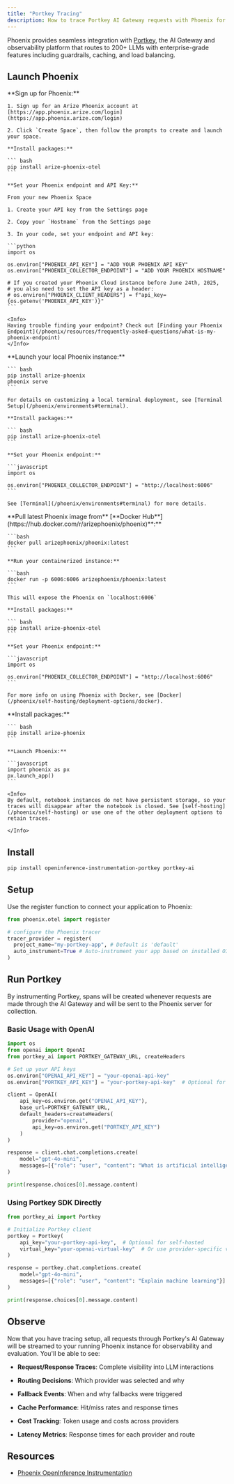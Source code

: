 ```yaml
---
title: "Portkey Tracing"
description: How to trace Portkey AI Gateway requests with Phoenix for comprehensive LLM observability
---
```


Phoenix provides seamless integration with [Portkey](https://portkey.ai/), the AI Gateway and observability platform that routes to 200+ LLMs with enterprise-grade features including guardrails, caching, and load balancing.

## Launch Phoenix

<Tabs>
  <Tab title="Phoenix Cloud">
    **Sign up for Phoenix:**

    1. Sign up for an Arize Phoenix account at [https://app.phoenix.arize.com/login](https://app.phoenix.arize.com/login)

    2. Click `Create Space`, then follow the prompts to create and launch your space.

    **Install packages:**

    ``` bash
    pip install arize-phoenix-otel
    ```

    **Set your Phoenix endpoint and API Key:**

    From your new Phoenix Space

    1. Create your API key from the Settings page

    2. Copy your `Hostname` from the Settings page

    3. In your code, set your endpoint and API key:

    ```python
    import os

    os.environ["PHOENIX_API_KEY"] = "ADD YOUR PHOENIX API KEY"
    os.environ["PHOENIX_COLLECTOR_ENDPOINT"] = "ADD YOUR PHOENIX HOSTNAME"

    # If you created your Phoenix Cloud instance before June 24th, 2025,
    # you also need to set the API key as a header:
    # os.environ["PHOENIX_CLIENT_HEADERS"] = f"api_key={os.getenv('PHOENIX_API_KEY')}"
    ```

    <Info>
    Having trouble finding your endpoint? Check out [Finding your Phoenix Endpoint](/phoenix/resources/frequently-asked-questions/what-is-my-phoenix-endpoint)
    </Info>
  </Tab>
  <Tab title="Command Line">
    **Launch your local Phoenix instance:**

    ``` bash
    pip install arize-phoenix
    phoenix serve
    ```

    For details on customizing a local terminal deployment, see [Terminal Setup](/phoenix/environments#terminal).

    **Install packages:**

    ``` bash
    pip install arize-phoenix-otel
    ```

    **Set your Phoenix endpoint:**

    ```javascript
    import os

    os.environ["PHOENIX_COLLECTOR_ENDPOINT"] = "http://localhost:6006"
    ```

    See [Terminal](/phoenix/environments#terminal) for more details.
  </Tab>
  <Tab title="Docker">
    **Pull latest Phoenix image from** [**Docker Hub**](https://hub.docker.com/r/arizephoenix/phoenix)**:**

    ```bash
    docker pull arizephoenix/phoenix:latest
    ```

    **Run your containerized instance:**

    ```bash
    docker run -p 6006:6006 arizephoenix/phoenix:latest
    ```

    This will expose the Phoenix on `localhost:6006`

    **Install packages:**

    ``` bash
    pip install arize-phoenix-otel
    ```

    **Set your Phoenix endpoint:**

    ```javascript
    import os

    os.environ["PHOENIX_COLLECTOR_ENDPOINT"] = "http://localhost:6006"
    ```

    For more info on using Phoenix with Docker, see [Docker](/phoenix/self-hosting/deployment-options/docker).
  </Tab>
    <Tab title="Notebook">
    **Install packages:**

    ``` bash
    pip install arize-phoenix
    ```

    **Launch Phoenix:**

    ```javascript
    import phoenix as px
    px.launch_app()
    ```

    <Info>
    By default, notebook instances do not have persistent storage, so your traces will disappear after the notebook is closed. See [self-hosting](/phoenix/self-hosting) or use one of the other deployment options to retain traces.

    </Info>
  </Tab>
</Tabs>

## Install

```bash
pip install openinference-instrumentation-portkey portkey-ai
```

## Setup

Use the register function to connect your application to Phoenix:

```python
from phoenix.otel import register

# configure the Phoenix tracer
tracer_provider = register(
  project_name="my-portkey-app", # Default is 'default'
  auto_instrument=True # Auto-instrument your app based on installed OI dependencies
)
```

## Run Portkey

By instrumenting Portkey, spans will be created whenever requests are made through the AI Gateway and will be sent to the Phoenix server for collection.

### Basic Usage with OpenAI

```python
import os
from openai import OpenAI
from portkey_ai import PORTKEY_GATEWAY_URL, createHeaders

# Set up your API keys
os.environ["OPENAI_API_KEY"] = "your-openai-api-key"
os.environ["PORTKEY_API_KEY"] = "your-portkey-api-key"  # Optional for self-hosted

client = OpenAI(
    api_key=os.environ.get("OPENAI_API_KEY"),
    base_url=PORTKEY_GATEWAY_URL,
    default_headers=createHeaders(
        provider="openai",
        api_key=os.environ.get("PORTKEY_API_KEY")
    )
)

response = client.chat.completions.create(
    model="gpt-4o-mini",
    messages=[{"role": "user", "content": "What is artificial intelligence?"}]
)

print(response.choices[0].message.content)
```

### Using Portkey SDK Directly

```python
from portkey_ai import Portkey

# Initialize Portkey client
portkey = Portkey(
    api_key="your-portkey-api-key",  # Optional for self-hosted
    virtual_key="your-openai-virtual-key"  # Or use provider-specific virtual keys
)

response = portkey.chat.completions.create(
    model="gpt-4o-mini",
    messages=[{"role": "user", "content": "Explain machine learning"}]
)

print(response.choices[0].message.content)
```

## Observe

Now that you have tracing setup, all requests through Portkey's AI Gateway will be streamed to your running Phoenix instance for observability and evaluation. You'll be able to see:

* **Request/Response Traces**: Complete visibility into LLM interactions

* **Routing Decisions**: Which provider was selected and why

* **Fallback Events**: When and why fallbacks were triggered

* **Cache Performance**: Hit/miss rates and response times

* **Cost Tracking**: Token usage and costs across providers

* **Latency Metrics**: Response times for each provider and route

## Resources

* [Phoenix OpenInference Instrumentation](https://github.com/Arize-ai/openinference/tree/main/python/instrumentation/openinference-instrumentation-portkey)


